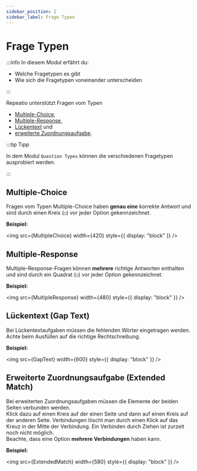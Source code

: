 ```yaml
---
sidebar_position: 2
sidebar_label: Frage Typen
---
```



# Frage Typen

:::info In diesem Modul erfährt du:

- Welche Fragetypen es gibt
- Wie sich die Fragetypen voneinander unterscheiden

:::

Repeatio unterstützt Fragen vom Typen

- [Multiple-Choice](#multiple-choice),
- [Multiple-Response](#multiple-response),
- [Lückentext](#lückentext-gap-text) und
- [erweiterte Zuordnungsaufgabe](#erweiterte-zuordnungsaufgabe-extended-match).

:::tip Tipp

In dem Modul `Question Types` können die verschiedenen Fragetypen ausprobiert werden.

:::

## Multiple-Choice

Fragen vom Typen Multiple-Choice haben **genau eine** korrekte Antwort und sind durch einen Kreis (`◯`) vor jeder Option gekennzeichnet.

**Beispiel:**

<img src={MultipleChoice} width={420} style={{ display: "block" }} />

## Multiple-Response

Multiple-Response-Fragen können **mehrere** richtige Antworten enthalten und sind durch ein Quadrat (`▢`) vor jeder Option gekennzeichnet.

**Beispiel:**

<img src={MultipleResponse} width={480} style={{ display: "block" }} />

## Lückentext (Gap Text)

Bei Lückentextaufgaben müssen die fehlenden Wörter eingetragen werden.
Achte beim Ausfüllen auf die richtige Rechtschreibung.

**Beispiel:**

<img src={GapText} width={600} style={{ display: "block" }} />

## Erweiterte Zuordnungsaufgabe (Extended Match)

Bei erweiterten Zuordnungsaufgaben müssen die Elemente der beiden Seiten verbunden werden.  
Klick dazu auf einen Kreis auf der einen Seite und dann auf einen Kreis auf der anderen Seite.
Verbindungen löscht man durch einen Klick auf das Kreuz in der Mitte der Verbindung.
Ein Verbinden durch Ziehen ist zurzeit noch nicht möglich.  
Beachte, dass eine Option **mehrere Verbindungen** haben kann.

**Beispiel:**

<img src={ExtendedMatch} width={580} style={{ display: "block" }} />
